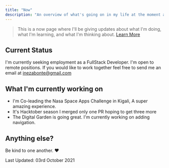 ```yaml
---
title: "Now"
description: "An overview of what's going on in my life at the moment and what I'm working on "
---
```


> This is a now page where I'll be giving updates about what I'm doing, what I'm learning,
> and what I'm thinking about. [Learn More](https://nownownow.com/about)

## Current Status

I'm currently seeking employment as a FullStack Developer. I'm open to remote positions.
If you would like to work together feel free to send me an email at [inezabonte@gmail.com](mailto:inezabonte@gmail.com)

## What I'm currently working on

- I'm Co-leading the Nasa Space Apps Challenge in Kigali, A super amazing experience.
- It's Hacktober season I merged only one PR hoping to get three more
- The Digital Garden is going great. I'm currently working on adding navigation.

## Anything else?

Be kind to one another. ❤️

Last Updated: 03rd October 2021
